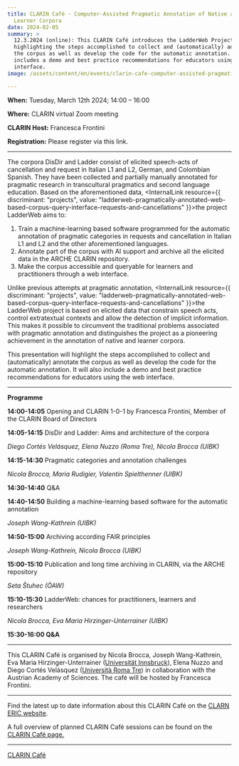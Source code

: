 ```yaml
---
title: CLARIN Café - Computer-Assisted Pragmatic Annotation of Native and
  Learner Corpora
date: 2024-02-05
summary: >
  12.3.2024 (online): This CLARIN Café introduces the LadderWeb Project,
  highlighting the steps accomplished to collect and (automatically) annotate
  the corpus as well as develop the code for the automatic annotation. It also
  includes a demo and best practice recommendations for educators using the web
  interface.
image: /assets/content/en/events/clarin-cafe-computer-assisted-pragmatic-annotation-of-native-and-learner-corpora/image.png

---
```


**When:** Tuesday, March 12th 2024; 14:00 – 16:00

**Where:** CLARIN virtual Zoom meeting

**CLARIN Host:** Francesca Frontini

**Registration:** Please register via this link.

***

The corpora DisDir and Ladder consist of elicited speech-acts of cancellation and request in Italian L1 and L2, German, and Colombian Spanish. They have been collected and partially manually annotated for pragmatic research in transcultural pragmatics and second language education. Based on the aforementioned data, <InternalLink resource={{ discriminant: "projects", value: "ladderweb-pragmatically-annotated-web-based-corpus-query-interface-requests-and-cancellations" }}>the project LadderWeb</InternalLink> aims to:

1. Train a machine-learning based software programmed for the automatic annotation of pragmatic categories in requests and cancellation in Italian L1 and L2 and the other aforementioned languages.
2. Annotate part of the corpus with AI support and archive all the elicited data in the ARCHE CLARIN repository.
3. Make the corpus accessible and queryable for learners and practitioners through a web interface.

Unlike previous attempts at pragmatic annotation, <InternalLink resource={{ discriminant: "projects", value: "ladderweb-pragmatically-annotated-web-based-corpus-query-interface-requests-and-cancellations" }}>the LadderWeb project</InternalLink> is based on elicited data that constrain speech acts, control extratextual contexts and allow the detection of implicit information. This makes it possible to circumvent the traditional problems associated with pragmatic annotation and distinguishes the project as a pioneering achievement in the annotation of native and learner corpora.

This presentation will highlight the steps accomplished to collect and (automatically) annotate the corpus as well as develop the code for the automatic annotation. It will also include a demo and best practice recommendations for educators using the web interface.

***

**Programme**

**14:00-14:05** Opening and CLARIN 1-0-1 by Francesca Frontini, Member of the CLARIN Board of Directors

**14:05-14:15** DisDir and Ladder: Aims and architecture of the corpora

*Diego Cortés Velásquez, Elena Nuzzo (Roma Tre), Nicola Brocca (UIBK)*

**14:15-14:30** Pragmatic categories and annotation challenges

*Nicola Brocca, Maria Rudigier, Valentin Spielthenner (UIBK)*

**14:30-14:40** Q\&A

**14:40-14:50** Building a machine-learning based software for the automatic annotation

*Joseph Wang-Kathrein (UIBK)*

**14:50-15:00** Archiving according FAIR principles

*Joseph Wang-Kathrein, Nicola Brocca (UIBK)*

**15:00-15:10** Publication and long time archiving in CLARIN, via the ARCHE repository

*Seta Štuhec (ÖAW)*

**15:10-15:30** LadderWeb: chances for practitioners, learners and researchers

*Nicola Brocca, Eva Maria Hirzinger-Unterrainer (UIBK)*

**15:30-16:00 Q\&A**

***

This CLARIN Café is organised by Nicola Brocca, Joseph Wang-Kathrein, Eva Maria Hirzinger-Unterrainer ([Universität Innsbruck](https://www.uibk.ac.at/en/)), Elena Nuzzo and Diego Cortés Velásquez ([Università Roma Tre](https://www.uniroma3.it/)) in collaboration with the Austrian Academy of Sciences. The café will be hosted by Francesca Frontini.

***

Find the latest up to date information about this CLARIN Café on the [CLARN ERIC website](https://www.clarin.eu/event/2024/clarin-cafe-computer-assisted-pragmatic-annotation-native-and-learner-corpora).

A full overview of planned CLARIN Café sessions can be found on the [CLARIN Café page.](https://www.clarin.eu/content/clarin-cafe)

***

[CLARIN Café](https://www.clarin.eu/event/2024/clarin-cafe-computer-assisted-pragmatic-annotation-native-and-learner-corpora)
